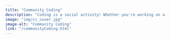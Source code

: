 ```yaml
---
title: "Community Coding"
description: "Coding is a social activity! Whether you're working on a data analysis project, exploring R or Python, or need a collaborative space to focus, this is the place for you. Bring your questions, challenges, and curiosity. Faculty and WDH staff are available to guide you through data science topics like data collection and analysis. Join a supportive environment where students, staff, and faculty can code, learn, and work together!"
image: "img/cc_cover.jpg"
image-alt: "Community Coding"
link: "/communityCoding.html"
---
```


